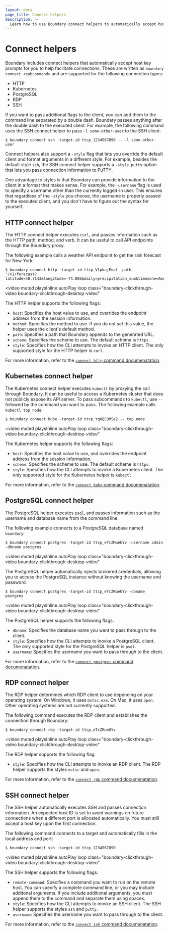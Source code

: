 ```yaml
---
layout: docs
page_title: Connect helpers
description: >-
  Learn how to use Boundary connect helpers to automatically accept host key prompts and facilitate connections for HTTP, Kubernetes, PostgreSQL, RDP, and SSH.
---
```


# Connect helpers

Boundary includes connect helpers that automatically accept host key prompts for you to help facilitate connections.
These are written as `boundary connect <subcommand>` and are supported for the following connection types:

- HTTP
- Kubernetes
- PostgreSQL
- RDP
- SSH

If you want to pass additional flags to the client, you can add them to the command line separated by a double dash.
Boundary passes anything after the double dash to the executed client.
For example, the following command uses the SSH connect helper to pass `-l some-other-user` to the SSH client:

```shell-session
$ boundary connect ssh -target-id ttcp_1234567890 -- -l some-other-user
```

Connect helpers also support a `-style` flag that lets you override the default client and format arguments in a different style.
For example, besides the default style `ssh`, the SSH connect helper supports a `-style putty` option that lets you pass connection information to PuTTY.

One advantage to styles is that Boundary can provide information to the client in a format that makes sense.
For example, the `-username` flag is used to specify a username other than the currently logged-in user.
This ensures that regardless of the `-style` you choose, the username is properly passed to the executed client, and you don't have to figure out the syntax for yourself.

## HTTP connect helper

The HTTP connect helper executes `curl`, and passes information such as the HTTP path, method, and verb.
It can be useful to call API endpoints through the Boundary proxy.

The following example calls a weather API endpoint to get the rain forecast for New York:

```shell-session
$ boundary connect http -target-id ttcp_VlpkajEuuf -path '/v1/forecast?latitude=40.7143&longitude=-74.006&daily=precipitation_sum&timezone=America%2FNew_York'
```

<video
  muted
  playsInline
  autoPlay
  loop
  class="boundary-clickthrough-video boundary-clickthrough-desktop-video"
>
  <source
    type="video/mp4"
    src="https://www.datocms-assets.com/2885/1689278326-boundary-http-connect.mov"
  />
</video>

The HTTP helper supports the following flags:

- `host`: Specifies the host value to use, and overrides the endpoint address from the session information.
- `method`: Specifies the method to use.
If you do not set this value, the helper uses the client's default method.
- `path`: Specifies a path that Boundary appends to the generated URL.
- `scheme`: Specifies the scheme to use.
The default scheme is `https`.
- `style`: Specifies how the CLI attempts to invoke an HTTP client.
The only supported style for the HTTP helper is `curl`.

For more information, refer to the [`connect http` command documenatation](/boundary/docs/commands/connect/http).

## Kubernetes connect helper

The Kubernetes connect helper executes `kubectl` by proxying the call through Boundary.
It can be useful to access a Kubernetes cluster that does not publicly expose its API server.
To pass subcommands to `kubectl`, use `--` followed by the command you want to pass.
The following example calls `kubectl top node`:

```shell-session
$ boundary connect kube -target-id ttcp_Yq0QCUMSe2 -- top node
```

<video
  muted
  playsInline
  autoPlay
  loop
  class="boundary-clickthrough-video boundary-clickthrough-desktop-video"
>
  <source
    type="video/mp4"
    src="https://www.datocms-assets.com/2885/1689288553-boundary-kube-connect.mov"
  />
</video>

The Kubernetes helper supports the following flags:

- `host`: Specifies the host value to use, and overrides the endpoint address from the session information.
- `scheme`: Specifies the scheme to use.
The default scheme is `https`.
- `style`: Specifies how the CLI attempts to invoke a Kubernetes client.
The only supported style for the Kubernetes helper is `kubectl`.

For more information, refer to the [`connect kube` command documenatation](/boundary/docs/commands/connect/kube).

## PostgreSQL connect helper

The PostgreSQL helper executes `psql`, and passes information such as the username and database name from the command line.

The following example connects to a PostgreSQL database named `boundary`:

```shell-session
$ boundary connect postgres -target-id ttcp_eTcZMueUYv -username admin -dbname postgres
```

<video
  muted
  playsInline
  autoPlay
  loop
  class="boundary-clickthrough-video boundary-clickthrough-desktop-video"
>
  <source
    type="video/mp4"
    src="https://www.datocms-assets.com/2885/1689253770-boundary-postgres-connect.mov"
  />
</video>

The PostgreSQL helper automatically injects brokered credentials, allowing you
to access the PostgreSQL instance without knowing the username and password.

```shell-session
$ boundary connect postgres -target-id ttcp_eTcZMueUYv -dbname postgres
```

<video
  muted
  playsInline
  autoPlay
  loop
  class="boundary-clickthrough-video boundary-clickthrough-desktop-video"
>
  <source
    type="video/mp4"
    src="https://www.datocms-assets.com/2885/1689278343-boundary-passwordless-postgres-connect.mov"
  />
</video>

The PostgreSQL helper supports the following flags:

- `dbname`: Specifies the database name you want to pass through to the client.
- `style`: Specifies how the CLI attempts to inovke a PostgreSQL client.
The only supported style for the PostgreSQL helper is `psql`.
- `username`: Specifies the username you want to pass through to the client.

For more information, refer to the [`connect postgres` command documenatation](/boundary/docs/commands/connect/postgres).

## RDP connect helper

The RDP helper determines which RDP client to use depending on your operating system.
On Windows, it uses `mstsc.exe`.
On Mac, it uses `open`.
Other operating systems are not currently supported.

The following command executes the RDP client and establishes the connection through Boundary:

```shell-session
$ boundary connect rdp -target-id ttcp_eTcZMueUYv
```

<video
  muted
  playsInline
  autoPlay
  loop
  class="boundary-clickthrough-video boundary-clickthrough-desktop-video"
>
  <source
    type="video/mp4"
    src="https://www.datocms-assets.com/2885/1689201572-boundary-rdp-connect.mov"
  />
</video>

The RDP helper supports the following flag:

- `style`: Specifies how the CLI attempts to inovke an RDP client.
The RDP helper supports the styles `mstsc` and `open`.

For more information, refer to the [`connect rdp` command documenatation](/boundary/docs/commands/connect/rdp).

## SSH connect helper

The SSH helper automatically executes SSH and passes connection information.
An expected host ID is set to avoid warnings on future connections when a different port is allocated automatically.
You must still accept a host key upon the first connection.

The following command connects to a target and automatically fills in the local address and port:

```shell-session
$ boundary connect ssh -target-id ttcp_1234567890
```

<video
  muted
  playsInline
  autoPlay
  loop
  class="boundary-clickthrough-video boundary-clickthrough-desktop-video"
>
  <source
    type="video/mp4"
    src="https://www.datocms-assets.com/2885/1689253766-boundary-ssh-connect.mov"
  />
</video>

The SSH helper supports the following flags:

- `remote-command`: Specifies a command you want to run on the remote host.
You can specify a complete command line, or you may include additonal arguments.
If you include additional arguments, you must append them to the command and separate them using spaces.
- `style`: Specifies how the CLI attempts to inovke an SSH client.
The SSH helper supports the styles `ssh` and `putty`.
- `username`: Specifies the username you want to pass through to the client.

For more information, refer to the [`connect ssh` command documenatation](/boundary/docs/commands/connect/ssh).